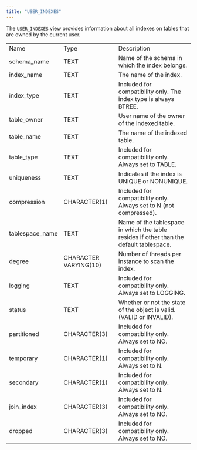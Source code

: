 ```yaml
---
title: "USER_INDEXES"
---
```


<div id="user_indexes" class="registered_link"></div>

The `USER_INDEXES` view provides information about all indexes on tables that are owned by the current user.

|                 |                       |                                                                                         |
| --------------- | --------------------- | --------------------------------------------------------------------------------------- |
| Name            | Type                  | Description                                                                             |
| schema_name     | TEXT                  | Name of the schema in which the index belongs.                                          |
| index_name      | TEXT                  | The name of the index.                                                                  |
| index_type      | TEXT                  | Included for compatibility only. The index type is always BTREE.                        |
| table_owner     | TEXT                  | User name of the owner of the indexed table.                                            |
| table_name      | TEXT                  | The name of the indexed table.                                                          |
| table_type      | TEXT                  | Included for compatibility only. Always set to TABLE.                                   |
| uniqueness      | TEXT                  | Indicates if the index is UNIQUE or NONUNIQUE.                                          |
| compression     | CHARACTER(1)          | Included for compatibility only. Always set to N (not compressed).                      |
| tablespace_name | TEXT                  | Name of the tablespace in which the table resides if other than the default tablespace. |
| degree          | CHARACTER VARYING(10) | Number of threads per instance to scan the index.                                       |
| logging         | TEXT                  | Included for compatibility only. Always set to LOGGING.                                 |
| status          | TEXT                  | Whether or not the state of the object is valid. (VALID or INVALID).                    |
| partitioned     | CHARACTER(3)          | Included for compatibility only. Always set to NO.                                      |
| temporary       | CHARACTER(1)          | Included for compatibility only. Always set to N.                                       |
| secondary       | CHARACTER(1)          | Included for compatibility only. Always set to N.                                       |
| join_index      | CHARACTER(3)          | Included for compatibility only. Always set to NO.                                      |
| dropped         | CHARACTER(3)          | Included for compatibility only. Always set to NO.                                      |
